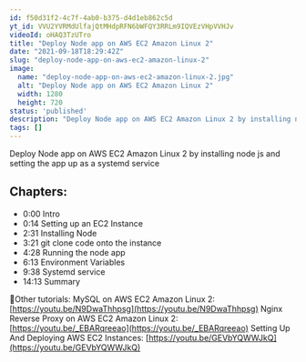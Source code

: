 ```yaml
---
id: f50d31f2-4c7f-4ab0-b375-d4d1eb862c5d
yt_id: VVU2YVRMdUlfajQtMHdpRFN6bWFQY3RRLm9IQVEzVHpVVHJv
videoId: oHAQ3TzUTro
title: "Deploy Node app on AWS EC2 Amazon Linux 2"
date: "2021-09-18T18:29:42Z"
slug: "deploy-node-app-on-aws-ec2-amazon-linux-2"
image: 
  name: "deploy-node-app-on-aws-ec2-amazon-linux-2.jpg"
  alt: "Deploy Node app on AWS EC2 Amazon Linux 2"
  width: 1280
  height: 720
status: 'published'
description: "Deploy Node app on AWS EC2 Amazon Linux 2 by installing node js and setting the app up as a systemd service"
tags: []
---
```


Deploy Node app on AWS EC2 Amazon Linux 2 by installing node js and setting the app up as a systemd service

## Chapters:

* 0:00​ Intro
* 0:14 Setting up an EC2 Instance
* 2:31 Installing Node
* 3:21 git clone code onto the instance
* 4:28 Running the node app
* 6:13 Environment Variables
* 9:38 Systemd service
* 14:13 Summary


🔗Other tutorials:
MySQL on AWS EC2 Amazon Linux 2: [https://youtu.be/N9DwaThhpsg](https://youtu.be/N9DwaThhpsg)
Nginx Reverse Proxy on AWS EC2 Amazon Linux 2: [https://youtu.be/_EBARqreeao](https://youtu.be/_EBARqreeao)
Setting Up And Deploying AWS EC2 Instances: [https://youtu.be/GEVbYQWWJkQ](https://youtu.be/GEVbYQWWJkQ)



